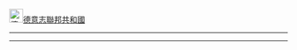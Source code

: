[[File:Flag_of_Germany.svg|25px|border|德國國旗]][[德意志聯邦共和國]]<noinclude>
----
----
{{Country data Germany/doc}}
{{模板重定向}}
</noinclude>